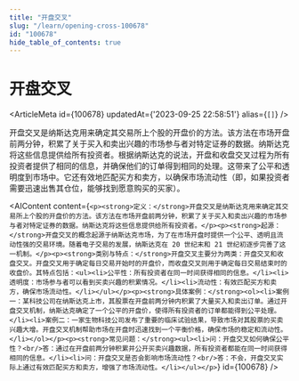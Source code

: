 ```yaml
---
title: "开盘交叉"
slug: "/learn/opening-cross-100678"
id: "100678"
hide_table_of_contents: true
---
```



# 开盘交叉

<ArticleMeta id={100678} updatedAt={'2023-09-25 22:58:51'} alias={`[]`} />
<div className='border-solid border-b border-t-0 my-4 border-[var(--ifm-color-gray-300)]' />

开盘交叉是纳斯达克用来确定其交易所上个股的开盘价的方法。该方法在市场开盘前两分钟，积累了关于买入和卖出兴趣的市场参与者对特定证券的数据。纳斯达克将这些信息提供给所有投资者。根据纳斯达克的说法，开盘和收盘交叉过程为所有投资者提供了相同的信息，并确保他们的订单得到相同的处理。这带来了公平和透明度到市场中。它还有效地匹配买方和卖方，以确保市场流动性（即，如果投资者需要迅速出售其仓位，能够找到愿意购买的买家）。

<AIContent content={`<p><strong>定义：</strong>开盘交叉是纳斯达克用来确定其交易所上个股的开盘价的方法。该方法在市场开盘前两分钟，积累了关于买入和卖出兴趣的市场参与者对特定证券的数据。纳斯达克将这些信息提供给所有投资者。</p><p><strong>起源：</strong>开盘交叉的概念起源于纳斯达克市场，为了在市场开盘时提供一个公平、透明且流动性强的交易环境。随着电子交易的发展，纳斯达克在 20 世纪末和 21 世纪初逐步完善了这一机制。</p><p><strong>类别与特点：</strong>开盘交叉主要分为两类：开盘交叉和收盘交叉。开盘交叉用于确定每日交易开始时的开盘价，而收盘交叉则用于确定每日交易结束时的收盘价。其特点包括：<ul><li>公平性：所有投资者在同一时间获得相同的信息。</li><li>透明度：市场参与者可以看到买卖兴趣的积累情况。</li><li>流动性：有效匹配买方和卖方，确保市场流动性。</li></ul></p><p><strong>具体案例：</strong><ol><li>案例一：某科技公司在纳斯达克上市，其股票在开盘前两分钟内积累了大量买入和卖出订单。通过开盘交叉机制，纳斯达克确定了一个公平的开盘价，使得所有投资者的订单都能得到公平处理。</li><li>案例二：一家生物科技公司发布了重要的临床试验结果，导致市场对其股票的买卖兴趣大增。开盘交叉机制帮助市场在开盘时迅速找到一个平衡价格，确保市场的稳定和流动性。</li></ol></p><p><strong>常见问题：</strong><ul><li>问：开盘交叉如何确保公平性？<br/>答：通过在开盘前两分钟积累并公开买卖兴趣数据，所有投资者都能在同一时间获得相同的信息。</li><li>问：开盘交叉是否会影响市场流动性？<br/>答：不会，开盘交叉实际上通过有效匹配买方和卖方，增强了市场流动性。</li></ul></p>`} id={100678} />
